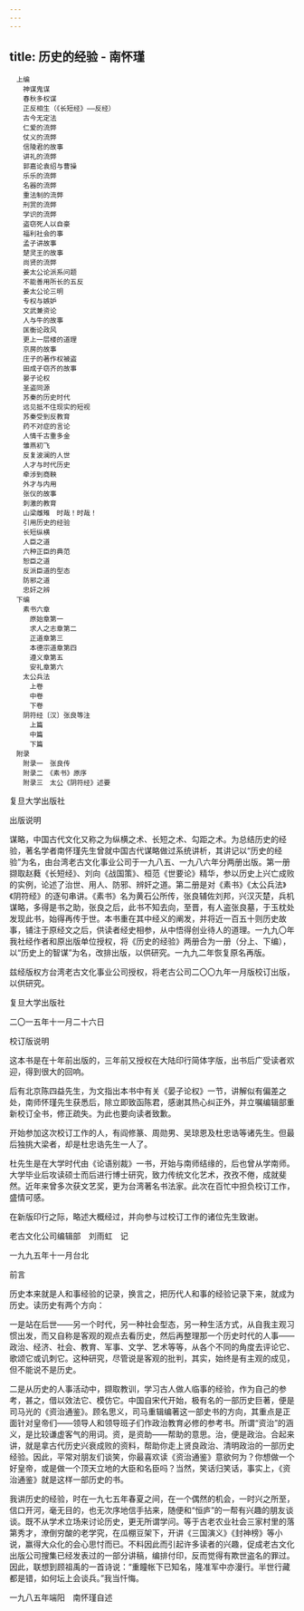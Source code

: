 ```yaml
---
---
---
```

title: 历史的经验 - 南怀瑾
---


```
　上编
　　神谋鬼谋
　　春秋多权谋
　　正反相生（《长短经》——反经）
　　古今无定法
　　仁爱的流弊
　　仗义的流弊
　　信陵君的故事
　　讲礼的流弊
　　郭嘉论袁绍与曹操
　　乐乐的流弊
　　名器的流弊
　　重法制的流弊
　　刑赏的流弊
　　学识的流弊
　　盗窃死人以自豪
　　福利社会的事
　　孟子讲故事
　　楚灵王的故事
　　尚贤的流弊
　　姜太公论派系问题
　　不能善用所长的五反
　　姜太公论三明
　　专权与嫉妒
　　文武兼资论
　　人与牛的故事
　　匡衡论政风
　　更上一层楼的道理
　　京房的故事
　　庄子的著作权被盗
　　田成子窃齐的故事
　　晏子论权
　　圣盗同源
　　苏秦的历史时代
　　远见抵不住现实的短视
　　苏秦受到反教育
　　药不对症的言论
　　人情千古重多金
　　雏燕初飞
　　反复波澜的人世
　　人才与时代历史
　　牵涉到商鞅
　　外才与内用
　　张仪的故事
　　刺激的教育
　　山梁雌雉　时哉！时哉！
　　引用历史的经验
　　长短纵横
　　人臣之道
　　六种正臣的典范
　　恕臣之道
　　反派臣道的型态
　　防邪之道
　　忠奸之辨
　下编
　　素书六章
　　　原始章第一
　　　求人之志章第二
　　　正道章第三
　　　本德宗道章第四
　　　遵义章第五
　　　安礼章第六
　　太公兵法
　　　上卷
　　　中卷
　　　下卷
　　阴符经〔汉〕张良等注
　　　上篇
　　　中篇
　　　下篇
　附录
　　附录一　张良传
　　附录二　《素书》原序
　　附录三　太公《阴符经》述要
```




复旦大学出版社







出版说明


谋略，中国古代文化又称之为纵横之术、长短之术、勾距之术。为总结历史的经验，著名学者南怀瑾先生曾就中国古代谋略做过系统讲析，其讲记以“历史的经验”为名，由台湾老古文化事业公司于一九八五、一九八六年分两册出版。第一册撷取赵蕤《长短经》、刘向《战国策》、桓范《世要论》精华，参以历史上兴亡成败的实例，论述了治世、用人、防邪、辨奸之道。第二册是对《素书》《太公兵法》《阴符经》的逐句串讲。《素书》名为黄石公所传，张良辅佐刘邦，兴汉灭楚，兵机谋略，多得是书之助，张良之后，此书不知去向，至晋，有人盗张良墓，于玉枕处发现此书，始得再传于世。本书重在其中经义的阐发，并将近一百五十则历史故事，铺注于原经文之后，供读者经史相参，从中悟得创业待人的道理。一九九〇年我社经作者和原出版单位授权，将《历史的经验》两册合为一册（分上、下编），以“历史上的智谋”为名，改排出版，以供研究。一九九二年恢复原名再版。

兹经版权方台湾老古文化事业公司授权，将老古公司二〇〇九年一月版校订出版，以供研究。

复旦大学出版社

二〇一五年十一月二十六日





校订版说明


这本书是在十年前出版的，三年前又授权在大陆印行简体字版，出书后广受读者欢迎，得到很大的回响。

后有北京陈四益先生，为文指出本书中有关《晏子论权》一节，讲解似有偏差之处，南师怀瑾先生获悉后，除立即致函陈君，感谢其热心纠正外，并立嘱编辑部重新校订全书，修正疏失。为此也要向读者致歉。

开始参加这次校订工作的人，有阎修篆、周勋男、吴琼恩及杜忠诰等诸先生。但最后独挑大梁者，却是杜忠诰先生一人了。

杜先生是在大学时代由《论语别裁》一书，开始与南师结缘的，后也曾从学南师。大学毕业后攻读硕士而后进行博士研究，致力传统文化艺术，孜孜不倦，成就斐然。近年来曾多次获文艺奖，更为台湾著名书法家。此次在百忙中担负校订工作，盛情可感。

在新版印行之际，略述大概经过，并向参与过校订工作的诸位先生致谢。

老古文化公司编辑部　刘雨虹　记

一九九五年十一月台北





前言


历史本来就是人和事经验的记录，换言之，把历代人和事的经验记录下来，就成为历史。读历史有两个方向：

一是站在后世——另一个时代，另一种社会型态，另一种生活方式，从自我主观习惯出发，而又自称是客观的观点去看历史，然后再整理那一个历史时代的人事——政治、经济、社会、教育、军事、文学、艺术等等，从各个不同的角度去评论它、歌颂它或讥刺它。这种研究，尽管说是客观的批判，其实，始终是有主观的成见，但不能说不是历史。

二是从历史的人事活动中，撷取教训，学习古人做人临事的经验，作为自己的参考，甚之，借以效法它、模仿它。中国自宋代开始，极有名的一部历史巨著，便是司马光的《资治通鉴》。顾名思义，司马重辑编著这一部史书的方向，其重点是正面针对皇帝们——领导人和领导班子们作政治教育必修的参考书。所谓“资治”的涵义，是比较谦虚客气的用词。资，是资助——帮助的意思。治，便是政治。合起来讲，就是拿古代历史兴衰成败的资料，帮助你走上贤良政治、清明政治的一部历史经验。因此，平常对朋友们谈笑，你最喜欢读《资治通鉴》意欲何为？你想做一个好皇帝，或是做一个顶天立地的大臣和名臣吗？当然，笑话归笑话，事实上，《资治通鉴》就是这样一部历史的书。

我讲历史的经验，时在一九七五年春夏之间，在一个偶然的机会，一时兴之所至，信口开河，毫无目的，也无次序地信手拈来，随便和“恒庐”的一帮有兴趣的朋友谈谈。既不从学术立场来讨论历史，更无所谓学问。等于古老农业社会三家村里的落第秀才，潦倒穷酸的老学究，在瓜棚豆架下，开讲《三国演义》《封神榜》等小说，赢得大众化的会心思忖而已。不料因此而引起许多读者的兴趣，促成老古文化出版公司搜集已经发表过的一部分讲稿，编排付印，反而觉得有欺世盗名的罪过。因此，联想到顾祖禹的一首诗说：“重瞳帐下已知名，隆准军中亦漫行。半世行藏都是错，如何坛上会谈兵。”我当忏悔。

一九八五年端阳　南怀瑾自述